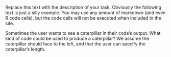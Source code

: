 
Replace this text with the description of your task.  Obviously the following
text is just a silly example.  You may use any amount of markdown (and even R
code cells), but the code cells will not be executed when included in the site.

Sometimes the user wants to see a caterpillar in their code's output.  What kind
of code could be used to produce a caterpillar?  We assume the caterpillar
should face to the left, and that the user can specify the caterpillar's length.
